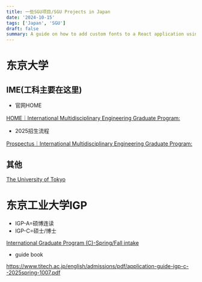 ```yaml
---
title: 一些SGU项目/SGU Projects in Japan
date: '2024-10-15'
tags: ['Japan', 'SGU']
draft: false
summary: A guide on how to add custom fonts to a React application using Tailwind CSS.
---
```



# 东京大学

## IME(工科主要在这里)

- 官网HOME

[HOME｜International Multidisciplinary Engineering Graduate Program:](https://www.ime.t.u-tokyo.ac.jp/)

- 2025招生流程

[Prospectus｜International Multidisciplinary Engineering Graduate Program:](https://www.ime.t.u-tokyo.ac.jp/prospectus-2025.html)

## 其他

[The University of Tokyo](https://www.u-tokyo.ac.jp/en/prospective-students/graduate_course_list.html)

# 东京工业大学IGP

- IGP-A=硕博连读
- IGP-C=硕士/博士

[International Graduate Program (C)-Spring/Fall intake](https://www.titech.ac.jp/english/admissions/prospective-students/graduate-programs/igp-c)

- guide book

https://www.titech.ac.jp/english/admissions/pdf/application-guide-igp-c--2025spring-1007.pdf